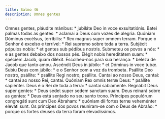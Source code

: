 ```yaml
---
title: Salmo 46
description: Omnes gentes
---
```


<div class="side-by-side not-content">
  <span>
    Omnes gentes, pláudite mánibus: * jubiláte Deo in voce exsultatiónis.
  </span>
  <span>
    Batei palmas todas as gentes: * aclamai a Deus com vozes de alegria.
  </span>
  <span>
    Quóniam Dóminus excélsus, terríbilis: * Rex magnus super omnem terram.
  </span>
  <span>
    Porque o Senhor é excelso e terrível: * Rei supremo sobre toda a terra.
  </span>
  <span>Subjécit pópulos nobis: * et gentes sub pédibus nostris.</span>
  <span>Submeteu os povos a nós: * e as gentes debaixo dos nossos pés.</span>
  <span>Elégit nobis hereditátem suam: * spéciem Jacob, quam diléxit.</span>
  <span>Escolheu-nos para sua herança: * beleza de Jacob que tanto amou.</span>
  <span>Ascéndit Deus in júbilo: * et Dóminus in voce tubæ.</span>
  <span>Subiu Deus com júbilo: * e o Senhor com a voz da trombeta.</span>
  <span>Psállite Deo nostro, psállite: * psállite Regi nostro, psállite.</span>
  <span>Cantai ao nosso Deus, cantai: * cantai ao nosso Rei, cantai.</span>
  <span>Quóniam Rex omnis terræ Deus: * psállite sapiénter.</span>
  <span>Deus é o Rei de toda a terra: * cantai sabiamente.</span>
  <span>
    Regnábit Deus super gentes: * Deus sedet super sedem sanctam suam.
  </span>
  <span>
    Deus reinará sobre as gentes: * Deus está sentado no seu santo trono.
  </span>
  <span>
    Príncipes populórum congregáti sunt cum Deo Ábraham: * quóniam dii fortes
    terræ veheménter eleváti sunt.
  </span>
  <span>
    Os príncipes dos povos reuniram-se com o Deus de Abraão: * porque os fortes
    deuses da terra foram elevadíssimos.
  </span>
</div>
